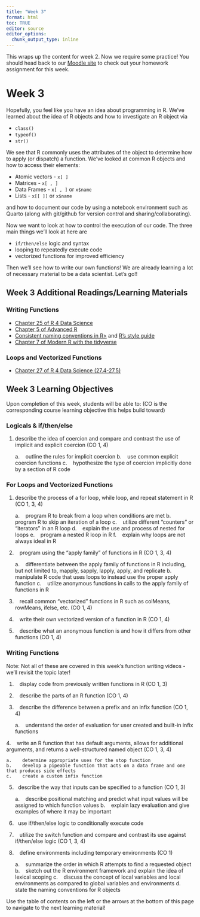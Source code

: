 ```yaml
---
title: "Week 3"
format: html
toc: TRUE
editor: source
editor_options: 
  chunk_output_type: inline
---
```


This wraps up the content for week 2. Now we require some practice! You should head back to our <a href = "https://wolfware.ncsu.edu/" target = "_blank">Moodle site</a> to check out your homework assignment for this week.

# Week 3

Hopefully, you feel like you have an idea about programming in R. We've learned about the idea of R objects and how to investigate an R object via

-   `class()`
-   `typeof()`
-   `str()`

We see that R commonly uses the attributes of the object to determine how to apply (or dispatch) a function. We've looked at common R objects and how to access their elements:

-   Atomic vectors - `x[ ]`
-   Matrices - `x[ , ]`
-   Data Frames - `x[ , ]` or `x$name`
-   Lists - `x[[ ]]` or `x$name`

and how to document our code by using a notebook environment such as Quarto (along with git/github for version control and sharing/collaborating).

Now we want to look at how to control the execution of our code. The three main things we'll look at here are

-   `if/then/else` logic and syntax
-   looping to repeatedly execute code
-   vectorized functions for improved efficiency

Then we'll see how to write our own functions! We are already learning a lot of necessary material to be a data scientist. Let's go!!

## Week 3 Additional Readings/Learning Materials

### Writing Functions

- <a href="https://r4ds.hadley.nz/functions" target="_blank">Chapter 25 of R 4 Data Science</a>
- <a href = "http://adv-r.had.co.nz/Functions.html" target = "_blank">Chapter 5 of Advanced R</a>
- <a href = "https://www.r-bloggers.com/consistent-naming-conventions-in-r/" target = "_blank">Consistent naming conventions in R><a/> and <a href="https://google.github.io/styleguide/Rguide.xml" target="_blank">R's style guide</a>
- <a href="https://modern-rstats.eu/defining-your-own-functions.html#functions-that-take-functions-as-arguments-writing-your-own-higher-order-functions" target="_blank">Chapter 7 of Modern R with the tidyverse</a>

### Loops and Vectorized Functions<br>

- <a href="https://r4ds.hadley.nz/base-r" target="_blank">Chapter 27 of R 4 Data Science (27.4-27.5)</a>

## Week 3 Learning Objectives

Upon completion of this week, students will be able to: (CO is the corresponding course learning objective this helps build toward)

### Logicals & if/then/else

1. describe the idea of coercion and compare and contrast the use of implicit and explicit coercion (CO 1, 4)

    a.    outline the rules for implicit coercion
    b.    use common explicit coercion functions
    c.    hypothesize the type of coercion implicitly done by a section of R code

### For Loops and Vectorized Functions

1. describe the process of a for loop, while loop, and repeat statement in R (CO 1, 3, 4)

    a.    program R to break from a loop when conditions are met
    b.    program R to skip an iteration of a loop
    c.    utilize different “counters” or “iterators” in an R loop
    d.    explain the use and process of nested for loops
    e.    program a nested R loop in R
    f.    explain why loops are not always ideal in R

2.    program using the “apply family” of functions in R (CO 1, 3, 4)

    a.    differentiate between the apply family of functions in R including, but not limited to, mapply, sapply, lapply, apply, and replicate
    b.    manipulate R code that uses loops to instead use the proper apply function
    c.    utilize anonymous functions in calls to the apply family of functions in R

3.    recall common “vectorized” functions in R such as colMeans, rowMeans, ifelse, etc. (CO 1, 4)
4.    write their own vectorized version of a function in R (CO 1, 4)
5.    describe what an anonymous function is and how it differs from other functions (CO 1, 4)

### Writing Functions 

Note: Not all of these are covered in this week's function writing videos - we'll revisit the topic later!

1.    display code from previously written functions in R (CO 1, 3)
2.    describe the parts of an R function (CO 1, 4)
3.    describe the difference between a prefix and an infix function (CO 1, 4)

    a.    understand the order of evaluation for user created and built-in infix functions
    
4.    write an R function that has default arguments, allows for additional arguments, and returns a well-structured named object (CO 1, 3, 4)

    a.    determine appropriate uses for the stop function
    b.    develop a pipeable function that acts on a data frame and one that produces side effects
    c.    create a custom infix function

5.   describe the way that inputs can be specified to a function (CO 1, 3)

    a.    describe positional matching and predict what input values will be assigned to which function values
    b.    explain lazy evaluation and give examples of where it may be important

6.   use if/then/else logic to conditionally execute code
7.    utilize the switch function and compare and contrast its use against if/then/else logic (CO 1, 3, 4)
8.    define environments including temporary environments (CO 1)

    a.    summarize the order in which R attempts to find a requested object
    b.    sketch out the R environment framework and explain the idea of lexical scoping
    c.    discuss the concept of local variables and local environments as compared to global variables and environments
    d.    state the naming conventions for R objects


Use the table of contents on the left or the arrows at the bottom of this page to navigate to the next learning material!